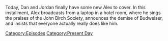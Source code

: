 {{DEFAULTSORT:
    #_EPISODE_0813:May 29, 2023
}}{{Episode
    | title           = May 29, 2023
    | caption         = Listen to this episode on [https://knowledgefight.libsyn.com/813-may-29-2023 Libsyn] [https://open.spotify.com/episode/6wWU9Hg2HEjFuB0r2sDWRd Spotify], Read the [[Transcript/813: May 29, 2023|Unofficial Transcript]], View discussion on [https://reddit.com/13y2jc7 Reddit]
    | episodeNumber   = 813
    | length          = 01:29:44
    | airDate         = June 2, 2023
    | coverageDate    = May 29, 2023
    | episodeType     = [[:Category:Present Day|Present Day]]
    | appearance      = [[Robert Welch]], [[Donald Trump]], [[Nick Fuentes]], [[Larry Nichols]], [[Timothy McVeigh]], [[Steve Bannon]]
    | previousEpisode = [[812: Jeff Sharlet Returns]]
    | nextEpisode     = [[814: June 1, 2023]]
}}

{{Stub}}

Today, Dan and Jordan finally have some new Alex to cover.  In this installment, Alex broadcasts from a laptop in a hotel room, where he sings the praises of the John Birch Society, announces the demise of Budweiser, and insists that everyone actually really does like him.

[[Category:Episodes]]
[[Category:Present Day]]

